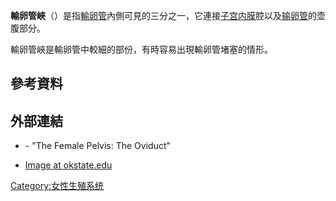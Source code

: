 {{Infobox anatomy
| Name        = 輸卵管峽
| Latin       = isthmus tubae uterinae
| Image       = Illu ovary.jpg
| Caption     = 1：[[卵巢|卵巢]]<br>2：內側面<br>3：外側面<br>4：[[独立缘|独立缘]]<br>5：[[卵巢系膜緣|卵巢系膜緣]]<br>6：[[輸卵管末端|輸卵管末端]]<br>7：[[子宫端|子宫端]]<br>8：[[输卵管|输卵管]]<br>9：{{le|输卵管口|Opening of fallopian tube}}<br>10：{{le|输卵管漏斗|Infundibulum of uterine tube}}<br>11：{{le|输卵管伞|Fimbria (female reproductive system)}}<br>12：{{le|卵巢伞|Fimbria (female reproductive system)}}<br>13：{{le|輸卵管壺腹|Ampulla of uterine tube}}<br>14：輸卵管峽<br>15：{{le|输卵管子宫部份|Uterine part of fallopian tube}}<br>16：{{le|输卵管子宫口|Uterine opening of fallopian tube}}
| Image2      =
| Caption2    = Fallopian tube anatomy
| System      =
<!--
| GraySubject = 267
| GrayPage    = 1257
| DorlandsPre = i_14
| DorlandsSuf = 12462884
-->
}}
'''輸卵管峽'''（{{lang-en|Isthmus of uterine tube}}）是指[[輸卵管|輸卵管]]內側可見的三分之一，它連接[[子宫内膜|子宫内膜]]腔以及[[输卵管|输卵管]]的壶腹部分。

輸卵管峽是輸卵管中較細的部份，有時容易出現輸卵管堵塞的情形。

== 參考資料 ==
{{Gray's}}

== 外部連結 ==
* {{SUNYAnatomyLabs|43|04|01|05}} - "The Female Pelvis: The Oviduct"
* [https://web.archive.org/web/20061212025529/http://www.cvm.okstate.edu/instruction/mm_curr/histology/fr/HiFRp12.htm Image at okstate.edu]

{{女性生殖系統}}{{醫學小作品}}

[[Category:女性生殖系统|Category:女性生殖系统]]